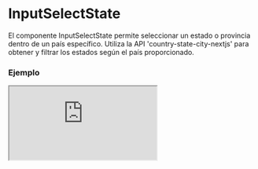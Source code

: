 # InputSelectState

El componente InputSelectState permite seleccionar un estado o provincia dentro de un país específico. Utiliza la API 'country-state-city-nextjs' para obtener y filtrar los estados según el país proporcionado.


### Ejemplo

<Iframe minHeightIframe="30dvh" src="https://fenextjs-component-storybook.vercel.app/iframe.html?args=&id=input-inputselectstate--index&viewMode=story" />

### Importación

Para importar el componente InputSelectState, se puede hacer desde fenextjs

```tsx copy
import { InputSelectState } from "fenextjs";
```

### Parámetros

| Parámetro | Tipo | Requerido | Default | Descripcion |
| --------- | ---- | --------- | ------- | ----------- |
| country | CountryProps | no | undefined | Objeto que representa el país seleccionado, necesario para filtrar los estados correspondientes. |
| id | string | no | undefined | ID del input select. |
| label | string | no | undefined | Etiqueta para el campo de selección de estado. |
| className | string | no | '' | Clase CSS para personalizar el contenedor del input. |
| placeholder | string | no | undefined | Texto de marcador de posición que aparece cuando no hay selección. |
| disabled | boolean | no | false | Indica si el selector de estado está deshabilitado. |
| value | StateProps | no | undefined | Valor seleccionado actualmente en el selector de estado. |
| onChange | (value: StateProps) =\> void | no | undefined | Función que se ejecuta cuando el valor seleccionado cambia. |
| isClearable | boolean | no | false | Indica si se puede limpiar el campo de selección. |

### Storybook

Para ver el storybook del componente lo puede hacer con este [link](https://fenextjs-component-storybook.vercel.app/?path=/story/input-inputselectstate--index)

### Usos

- InputSelectState básico

```tsx copy
<InputSelectState />
```

- InputSelectState con país preseleccionado

```tsx copy
<InputSelectState country={selectedCountry} />
```

- InputSelectState con cambio de estado

```tsx copy
<InputSelectState onChange={(state) => console.log(state)} />
```

- InputSelectState deshabilitado

```tsx copy
<InputSelectState disabled={true} />
```

